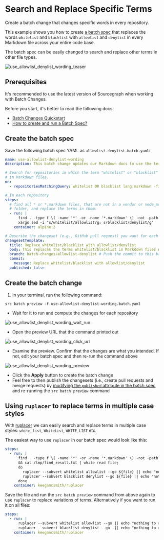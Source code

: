 # Search and Replace Specific Terms

<p className="subtitle">
Create a batch change that changes specific words in every repository.
</p>

This example shows you how to create [a batch spec](/batch-changes/create-a-batch-change) that replaces the words `whitelist` and `blacklist` with `allowlist` and `denylist` in every Markdown file across your entire code base.

The batch spec can be easily changed to search and replace other terms in other file types.

![use_allowlist_denylist_wording_teaser](https://sourcegraphstatic.com/docs/images/batch_changes/use_allowlist_denylist_wording_teaser.png)

## Prerequisites

<Callout type="tip">It's recommended to use the latest version of Sourcegraph when working with Batch Changes.</Callout>

Before you start, it's better to read the following docs:

- [Batch Changes Quickstart](/batch-changes/quickstart)
- [How to create and run a Batch Spec?](/batch-changes/create-a-batch-change)

## Create the batch spec

Save the following batch spec YAML as `allowlist-denylist.batch.yaml`:

```yaml
name: use-allowlist-denylist-wording
description: This batch change updates our Markdown docs to use the terms "allowlist" and "denylist" instead of "whitelist" and "blacklist".

# Search for repositories in which the term "whitelist" or "blacklist" appears
# in Markdown files.
on:
  - repositoriesMatchingQuery: whitelist OR blacklist lang:markdown -file:vendor -file:node_modules

# In each repository
steps:
  # find all * or *.markdown files, that are not in a vendor or node_modules
  # folder, and replace the terms in them:
  - run: |
      find . -type f \( -name '*' -or -name '*.markdown' \) -not -path "*/vendor/*" -not -path "*/node_modules/*" |\
      xargs sed -i 's/whitelist/allowlist/g; s/blacklist/denylist/g'
    container: alpine:3

# Describe the changeset (e.g., GitHub pull request) you want for each repository.
changesetTemplate:
  title: Replace whitelist/blacklist with allowlist/denylist
  body: This replaces the terms whitelist/blacklist in Markdown files with allowlist/denylist
  branch: batch-changes/allowlist-denylist # Push the commit to this branch.
  commit:
    message: Replace whitelist/blacklist with allowlist/denylist
  published: false
```

## Create the batch change

1. In your terminal, run the following command:

```shell
src batch preview -f use-allowlist-denylist-wording.batch.yaml
```

- Wait for it to run and compute the changes for each repository

![use_allowlist_denylist_wording_wait_run](https://sourcegraphstatic.com/docs/images/batch_changes/use_allowlist_denylist_wording_wait_run.png)

- Open the preview URL that the command printed out

![use_allowlist_denylist_wording_click_url](https://sourcegraphstatic.com/docs/images/batch_changes/use_allowlist_denylist_wording_click_url.png)

- Examine the preview. Confirm that the changes are what you intended. If not, edit your batch spec and then re-run the command above

![use_allowlist_denylist_wording_preview](https://sourcegraphstatic.com/docs/images/batch_changes/use_allowlist_denylist_wording_preview.png)

- Click the **Apply** button to create the batch change
- Feel free to then publish the changesets (i.e., create pull requests and merge requests) by [modifying the `published` attribute in the batch spec](/batch_changes/references/batch_spec_yaml_reference#changesettemplate-published) and re-running the `src batch preview` command

## Using `ruplacer` to replace terms in multiple case styles

With [ruplacer](https://github.com/TankerHQ/ruplacer) we can easily search and replace terms in multiple case styles: `white_list`, `WhiteList`, `WHITE_LIST` etc.

The easiest way to use `ruplacer` in our batch spec would look like this:

```yaml
steps:
  - run: |
      find . -type f \( -name '*' -or -name '*.markdown' \) -not -path "*/vendor/*" -not -path "*/node_modules/*" >> /tmp/find_result.txt \
      && cat /tmp/find_result.txt | while read file;
      do
        ruplacer --subvert whitelist allowlist --go ${file} || echo "nothing to replace";
        ruplacer --subvert blacklist denylist --go ${file} || echo "nothing to replace";
      done
    container: keegancsmith/ruplacer
```

Save the file and run the `src batch preview` command from above again to use `ruplacer` to replace variations of terms. Alternatively if you want to run it on all files:

```yaml
steps:
  - run: |
      ruplacer --subvert whitelist allowlist --go || echo "nothing to replace"
      ruplacer --subvert blacklist denylist --go  || echo "nothing to replace"
    container: keegancsmith/ruplacer
```
